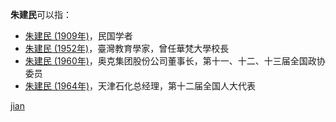 '''朱建民'''可以指：
* [[朱建民_(1909年)|朱建民 (1909年)]]，民国学者
* [[朱建民_(1952年)|朱建民 (1952年)]]，臺灣教育學家，曾任華梵大學校長
* [[朱建民_(1960年)|朱建民 (1960年)]]，奥克集团股份公司董事长，第十一、十二、十三届全国政协委员
* [[朱建民_(1964年)|朱建民 (1964年)]]，天津石化总经理，第十二届全国人大代表

{{disambig}}

[[Category:三字朱姓人名消歧义|jian]]